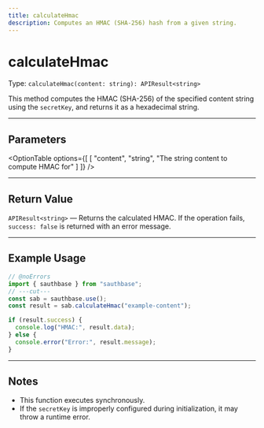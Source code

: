 ```yaml
---
title: calculateHmac
description: Computes an HMAC (SHA-256) hash from a given string.
---
```



# calculateHmac

Type: `calculateHmac(content: string): APIResult<string>`

This method computes the HMAC (SHA-256) of the specified content string using the `secretKey`, and returns it as a hexadecimal string.

---

## Parameters


<OptionTable
options={[
  [
    "content",
    "string",
    "The string content to compute HMAC for"
  ]
]}
/>

---

## Return Value

`APIResult<string>` — Returns the calculated HMAC. If the operation fails, `success: false` is returned with an error message.

---

## Example Usage

```ts filename="TypeScript" showLineNumbers twoslash
// @noErrors
import { sauthbase } from "sauthbase";
// ---cut---
const sab = sauthbase.use();
const result = sab.calculateHmac("example-content");

if (result.success) {
  console.log("HMAC:", result.data);
} else {
  console.error("Error:", result.message);
}
```

---

## Notes

- This function executes synchronously.
- If the `secretKey` is improperly configured during initialization, it may throw a runtime error.
